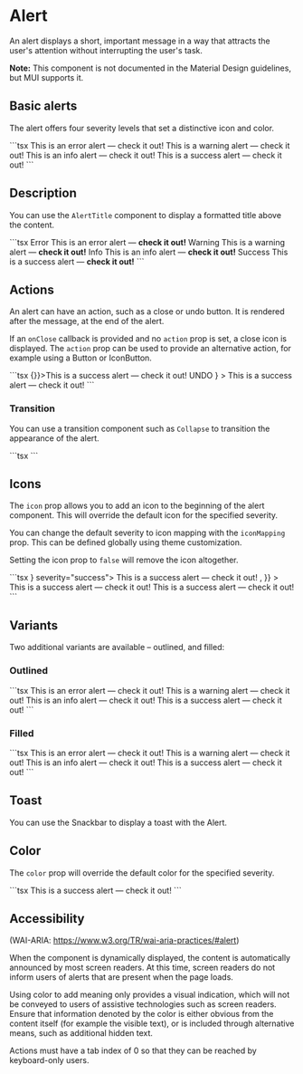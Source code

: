 
# Alert

<p className="description">
  An alert displays a short, important message in a way that attracts the user's
  attention without interrupting the user's task.
</p>

**Note:** This component is not documented in the Material Design guidelines, but MUI supports it.

## Basic alerts

The alert offers four severity levels that set a distinctive icon and color.

<BasicAlerts />
```tsx
<Alert severity="error">This is an error alert — check it out!</Alert>
<Alert severity="warning">This is a warning alert — check it out!</Alert>
<Alert severity="info">This is an info alert — check it out!</Alert>
<Alert severity="success">This is a success alert — check it out!</Alert>
```

## Description

You can use the `AlertTitle` component to display a formatted title above the content.

<DescriptionAlerts />
```tsx
<Alert severity="error">
  <AlertTitle>Error</AlertTitle>
  This is an error alert — <strong>check it out!</strong>
</Alert>
<Alert severity="warning">
  <AlertTitle>Warning</AlertTitle>
  This is a warning alert — <strong>check it out!</strong>
</Alert>
<Alert severity="info">
  <AlertTitle>Info</AlertTitle>
  This is an info alert — <strong>check it out!</strong>
</Alert>
<Alert severity="success">
  <AlertTitle>Success</AlertTitle>
  This is a success alert — <strong>check it out!</strong>
</Alert>
```

## Actions

An alert can have an action, such as a close or undo button.
It is rendered after the message, at the end of the alert.

If an `onClose` callback is provided and no `action` prop is set, a close icon is displayed. The `action` prop can be used to provide an alternative action, for example using a Button or IconButton.

<ActionAlerts />
```tsx
<Alert onClose={() => {}}>This is a success alert — check it out!</Alert>
<Alert
  action={
    <Button color="inherit" size="small">
      UNDO
    </Button>
  }
>
  This is a success alert — check it out!
</Alert>
```

### Transition

You can use a transition component such as `Collapse` to transition the appearance of the alert.

<TransitionAlerts />
```tsx
<TransitionAlerts />
```

## Icons

The `icon` prop allows you to add an icon to the beginning of the alert component.
This will override the default icon for the specified severity.

You can change the default severity to icon mapping with the `iconMapping` prop. This can be defined globally using theme customization.

Setting the icon prop to `false` will remove the icon altogether.

<IconAlerts />
```tsx
<Alert icon={<CheckIcon fontSize="inherit" />} severity="success">
  This is a success alert — check it out!
</Alert>
<Alert
  iconMapping={{
    success: <CheckCircleOutlineIcon fontSize="inherit" />,
  }}
>
  This is a success alert — check it out!
</Alert>
<Alert icon={false} severity="success">
  This is a success alert — check it out!
</Alert>
```

## Variants

Two additional variants are available – outlined, and filled:

### Outlined

<OutlinedAlerts />
```tsx
<Alert variant="outlined" severity="error">
  This is an error alert — check it out!
</Alert>
<Alert variant="outlined" severity="warning">
  This is a warning alert — check it out!
</Alert>
<Alert variant="outlined" severity="info">
  This is an info alert — check it out!
</Alert>
<Alert variant="outlined" severity="success">
  This is a success alert — check it out!
</Alert>
```

### Filled

<FilledAlerts />
```tsx
<Alert variant="filled" severity="error">
  This is an error alert — check it out!
</Alert>
<Alert variant="filled" severity="warning">
  This is a warning alert — check it out!
</Alert>
<Alert variant="filled" severity="info">
  This is an info alert — check it out!
</Alert>
<Alert variant="filled" severity="success">
  This is a success alert — check it out!
</Alert>
```

## Toast

You can use the Snackbar to display a toast with the Alert.

## Color

The `color` prop will override the default color for the specified severity.

<ColorAlerts />
```tsx
<Alert severity="success" color="info">
  This is a success alert — check it out!
</Alert>
```

## Accessibility

(WAI-ARIA: https://www.w3.org/TR/wai-aria-practices/#alert)

When the component is dynamically displayed, the content is automatically announced by most screen readers. At this time, screen readers do not inform users of alerts that are present when the page loads.

Using color to add meaning only provides a visual indication, which will not be conveyed to users of assistive technologies such as screen readers. Ensure that information denoted by the color is either obvious from the content itself (for example the visible text), or is included through alternative means, such as additional hidden text.

Actions must have a tab index of 0 so that they can be reached by keyboard-only users.
